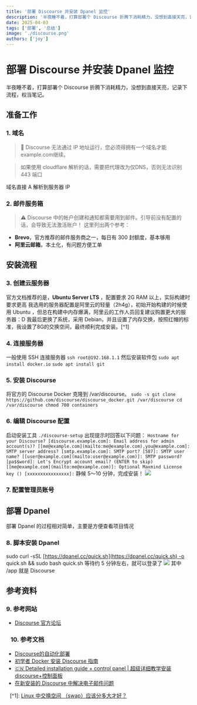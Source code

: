 ```yaml
---
title: '部署 Discourse 并安装 Dpanel 监控'
description: '半夜睡不着，打算部署个 Discourse 折腾下消耗精力，没想到直接天亮，记录下流程，权当笔记。'
date: 2025-04-03
tags: ['部署', '总结']
image: './discourse.png'
authors: ['joy']
---
```


# 部署 Discourse 并安装 Dpanel 监控

半夜睡不着，打算部署个 Discourse 折腾下消耗精力，没想到直接天亮，记录下流程，权当笔记。
## 准备工作
### 1. 域名
> 🔔 Discourse 无法通过 IP 地址运行，您必须得拥有一个域名才能example.com继续。

> 如果使用 cloudflare 解析的话，需要把代理改为仅DNS，否则无法识别 443 端口

域名直接 A 解析到服务器 IP
### 2. 邮件服务箱
>  ⚠️ Discourse 中的帐户创建和通知都需要用到邮件。引导前没有配置的话，会导致无法激活账户！
这里列出两个参考：
* **Brevo**，官方推荐的邮件服务商之一，每日有 300 封额度，基本够用
* **阿里云邮箱**，本土化，有问题方便工单
## 安装流程
### 3. 创建云服务器
官方文档推荐的是，**Ubuntu Server LTS** ，配置要求 2G RAM 以上，实际构建时要求更高
我选用的服务器配置是阿里云的轻量（2h4g），初始开始构建的时候使用 Ubuntu ，但总在构建中内存爆满，阿里云的工作人员回复建议购置更大的服务器：D
我最后更换了系统，采用 Debian，并且设置了内存交换，按照红帽的标准，我设置了8G的交换空间，最终顺利完成安装。[^1]
### 4. 连接服务器
一般使用 SSH 连接服务器
`ssh root@192.168.1.1`
然后安装软件包
`sudo apt install docker.io`
`sudo apt install git`
### 5. 安装 Discourse
将官方的 Discourse Docker 克隆到 /var/discourse。
`sudo -s
git clone https://github.com/discourse/discourse_docker.git /var/discourse
cd /var/discourse
chmod 700 containers`
### 6. 编辑 Discourse 配置
启动安装工具
`./discourse-setup`
出现提示时回答以下问题：
`Hostname for your Discourse? [discourse.example.com]:
Email address for admin account(s)? [[me@example.com](mailto:me@example.com),you@example.com]:
SMTP server address? [smtp.example.com]:
SMTP port? [587]:
SMTP user name? [[user@example.com](mailto:user@example.com)]:
SMTP password? [pa$$word]:
Let's Encrypt account email? (ENTER to skip) [[me@example.com](mailto:me@example.com)]:
Optional Maxmind License key () [xxxxxxxxxxxxxxxx]:`
静候 5～10 分钟，完成安装！
![](640.webp)
### 7. 配置管理员账号
## 部署 Dpanel
部署 Dpanel 的过程相对简单，主要是方便查看项目情况
### 8. 脚本安装 Dpanel
sudo curl -sSL [https://dpanel.cc/quick.sh](https://dpanel.cc/quick.sh) -o quick.sh && sudo bash quick.sh
等待约 5 分钟左右，就可以登录了
![](640_2.webp)
其中 /app 就是 Discourse
## 参考资料
### 9. 参考网站
* [Discourse 官方论坛](https://meta.discourse.com/)

### ⠀10. 参考文档
* [Discourse的自动化部署](https://kejinlu.com/2013/05/discourse-install-guide/)
* [初学者 Docker 安装 Discourse 指南](https://github.com/discourse/discourse/blob/main/docs/INSTALL-cloud.md)
* [🇨🇳 Detailed installation guide + control panel | 超级详细教学安装discourse+控制面板](https://meta.discourse.org/t/detailed-installation-guide-control-panel-discourse/278426)
* [在新安装的 Discourse 中解决电子邮件问题](https://meta.discourse.org/t/troubleshoot-email-on-a-new-discourse-install/16326)

⠀[^1]: [Linux 中交换空间 （swap）应该分多大才好？](https://www.cnblogs.com/pipci/p/13021241.html)

